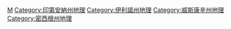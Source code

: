 [[Category:五大湖|M]]
[[Category:印第安納州地理|Category:印第安納州地理]]
[[Category:伊利諾州地理|Category:伊利諾州地理]]
[[Category:威斯康辛州地理|Category:威斯康辛州地理]]
[[Category:密西根州地理|Category:密西根州地理]]